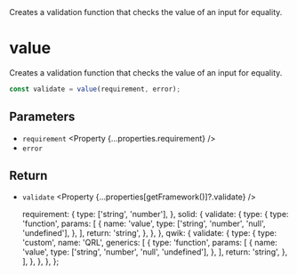 
<Title>value</Title>
<Description>
  Creates a validation function that checks the value of an input for equality.
</Description>

# value

Creates a validation function that checks the value of an input for equality.

```ts
const validate = value(requirement, error);
```

## Parameters

- `requirement` <Property {...properties.requirement} />
- `error` <Property type="string" />

## Return

- `validate` <Property {...properties[getFramework()]?.validate} />

  requirement: {
    type: ['string', 'number'],
  },
  solid: {
    validate: {
      type: {
        type: 'function',
        params: [
          {
            name: 'value',
            type: ['string', 'number', 'null', 'undefined'],
          },
        ],
        return: 'string',
      },
    },
  },
  qwik: {
    validate: {
      type: {
        type: 'custom',
        name: 'QRL',
        generics: [
          {
            type: 'function',
            params: [
              {
                name: 'value',
                type: ['string', 'number', 'null', 'undefined'],
              },
            ],
            return: 'string',
          },
        ],
      },
    },
  },
};
